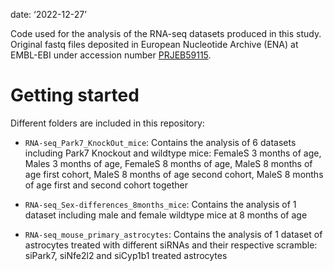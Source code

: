 date: '2022-12-27'

Code used for the analysis of the RNA-seq datasets produced in this study. Original fastq files deposited in European Nucleotide Archive (ENA) at EMBL-EBI under accession number [PRJEB59115](https://www.ebi.ac.uk/ena/browser/view/PRJEB59115).

# Getting started

Different folders are included in this repository:

* `RNA-seq_Park7_KnockOut_mice`: Contains the analysis of 6 datasets including Park7 Knockout and wildtype mice: 
  FemaleS 3 months of age, Males 3 months of age, FemaleS 8 months of age, MaleS 8 months of age first cohort, MaleS 8 months of age second cohort, MaleS 8 months of age first and second cohort together

* `RNA-seq_Sex-differences_8months_mice`: Contains the analysis of 1 dataset including male and female wildtype mice at 8 months of age

* `RNA-seq_mouse_primary_astrocytes`: Contains the analysis of 1 dataset of astrocytes treated with different siRNAs and their respective scramble: siPark7, siNfe2l2 and siCyp1b1 treated astrocytes

